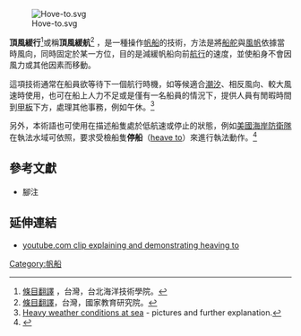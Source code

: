 {{Link style|time=2015-12-12T07:12:42+00:00}}
[[File:Hove-to.svg|thumb]]

'''頂風緩行'''<ref name=translation1>[http://mtour.tcmt.edu.tw/news/news.php?Sn=288 條目翻譯] {{webarchive|url=https://web.archive.org/web/20140228195230/http://mtour.tcmt.edu.tw/news/news.php?Sn=288 |date=2014-02-28 }}，台灣，台北海洋技術學院。</ref>或稱'''頂風緩航'''<ref name=translation2>[http://terms.naer.edu.tw/detail/847510/ 條目翻譯]，台灣，國家教育研究院。</ref> ，是一種操作[[帆船|帆船]]的技術，方法是將[[舵|船舵]]與[[帆|風帆]]依據當時風向，同時固定於某一方位，目的是減緩帆船向前[[航行|航行]]的速度，並使船身不會因風力或其他因素而移動。

這項技術通常在船員欲等待下一個航行時機，如等候適合[[潮汐|潮汐]]、相反風向、較大風速時使用，也可在船上人力不足或是僅有一名船員的情況下，提供人員有閒暇時間到[[甲板|甲板]]下方，處理其他事務，例如午休。<ref name=sailtrain>[http://www.sailtrain.co.uk/seamanship/weather.htm  Heavy weather conditions at sea] - pictures and further explanation.</ref>

另外，本術語也可使用在描述船隻處於低航速或停止的狀態，例如[[美國海岸防衛隊|美國海岸防衛隊]]在執法水域可依照{{USC|14|89}}，要求受檢船隻'''停船'''（[[:en:Heaving_to|heave to]]）來進行執法動作。<ref name=USCG>{{Cite web|title=US Coast Guard Law Enforcement|url=http://www.uscg.mil/d1/prevention/NavInfo/navinfo/documents/Enforcement.PDF|accessdate=28 February 2014}}</ref> 

== 參考文獻 ==
*腳注
{{Reflist}}

== 延伸連結 ==
*[http://www.youtube.com/watch?v=LbjwP6F_N9s youtube.com clip explaining and demonstrating heaving to]

{{模板:帆船運動}}

[[Category:帆船|Category:帆船]]